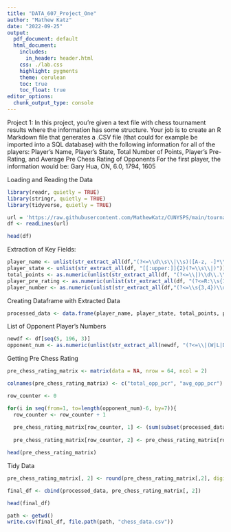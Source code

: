 ```yaml
---
title: "DATA_607_Project_One"
author: "Mathew Katz"
date: "2022-09-25"
output:
  pdf_document: default
  html_document:
    includes:
      in_header: header.html
    css: ./lab.css
    highlight: pygments
    theme: cerulean
    toc: true
    toc_float: true
editor_options: 
  chunk_output_type: console
---
```

Project 1: In this project, you’re given a text file with chess tournament results where the information has some structure.  Your job is to create an R Markdown file that generates a .CSV file (that could for example be imported into a SQL database) with the following information for all of the players: Player’s Name, Player’s State, Total Number of Points, Player’s Pre-Rating, and Average Pre Chess Rating of Opponents For the first player, the information would be: Gary Hua, ON, 6.0, 1794, 1605 


Loading and Reading the Data
```r
library(readr, quietly = TRUE)
library(stringr, quietly = TRUE)
library(tidyverse, quietly = TRUE)

url = 'https://raw.githubusercontent.com/MathewKatz/CUNYSPS/main/tournamentinfo.txt'
df <- readLines(url)
```

```r
head(df)
```

Extraction of Key Fields:
```r
player_name <- unlist(str_extract_all(df,"(?<=\\d\\s\\|\\s)([A-z, -]*\\s){1,}[[:alpha:]]*(?=\\s*\\|)"))
player_state <- unlist(str_extract_all(df, "[[:upper:]]{2}(?=\\s\\|)"))
total_points <- as.numeric(unlist(str_extract_all(df, "(?<=\\|)\\d\\.\\d")))
player_pre_rating <- as.numeric(unlist(str_extract_all(df, "(?<=R:\\s{1,2})(\\d{3,4}(?=\\s))|(\\d{3,4}(?=P\\d{1,2}\\s*-))")))
player_number <- as.numeric(unlist(str_extract_all(df,"(?<=\\s{3,4})\\d{1,2}(?=\\s)")))
```

Creating Dataframe with Extracted Data
```r
processed_data <- data.frame(player_name, player_state, total_points, player_pre_rating, player_number)
```

List of Opponent Player's Numbers
```r
newdf <- df[seq(5, 196, 3)]
opponent_num <- as.numeric(unlist(str_extract_all(newdf, "(?<=\\|(W|L|D)\\s{2,3})[[:digit:]]{1,2}(?=\\|)|((?<!->)(?<=\\|(U|H|B|X))\\s{4}(?=\\|))")))
```

Getting Pre Chess Rating
```r
pre_chess_rating_matrix <- matrix(data = NA, nrow = 64, ncol = 2)

colnames(pre_chess_rating_matrix) <- c("total_opp_pcr", "avg_opp_pcr")

row_counter <- 0

for(i in seq(from=1, to=length(opponent_num)-6, by=7)){
  row_counter <- row_counter + 1
  
  pre_chess_rating_matrix[row_counter, 1] <- (sum(subset(processed_data$player_pre_rat, processed_data$player_num %in% opponent_num[seq(from=i, to=i+6, by=1)])))
  
  pre_chess_rating_matrix[row_counter, 2] <- pre_chess_rating_matrix[row_counter, 1] / length(subset(opponent_num[seq(from=i, to=i+6, by=1)],!is.na(opponent_num[seq(from=i, to=i+6, by=1)])))}

head(pre_chess_rating_matrix)
```

Tidy Data
```r
pre_chess_rating_matrix[, 2] <- round(pre_chess_rating_matrix[,2], digits = 0)

final_df <- cbind(processed_data, pre_chess_rating_matrix[, 2])
```

```r
head(final_df)
```
```r
path <- getwd()
write.csv(final_df, file.path(path, "chess_data.csv"))
```